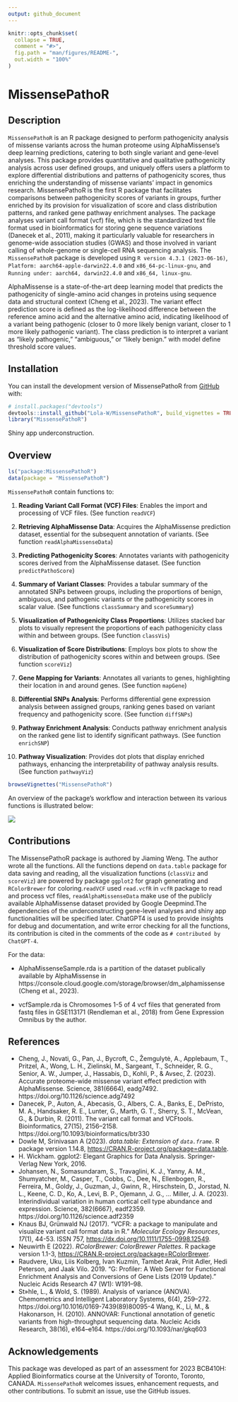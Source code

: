 ```yaml
---
output: github_document
---
```


<!-- README.md is generated from README.Rmd. Please edit that file -->

```r
knitr::opts_chunk$set(
  collapse = TRUE,
  comment = "#>",
  fig.path = "man/figures/README-",
  out.width = "100%"
)
```

# MissensePathoR

<!-- badges: start -->
<!-- badges: end -->

## Description

`MissensePathoR` is an R package designed to perform pathogenicity analysis of missense variants across the human proteome using AlphaMissense's deep learning predictions, catering to both single variant and gene-level analyses. This package provides quantitative and qualitative pathogenicity analysis across user defined groups, and uniquely offers users a platform to explore differential distributions and patterns of pathogenicity scores, thus enriching the understanding of missense variants' impact in genomics research. MissensePathoR is the first R package that facilitates comparisons between pathogenicity scores of variants in groups, further enriched by its provision for visualization of score and class distribution patterns, and ranked gene pathway enrichment analyses. The package analyses variant call format (vcf) file, which is the standardized text file format used in bioinformatics for storing gene sequence variations (Danecek et al., 2011), making it particularly valuable for researchers in genome-wide association studies (GWAS) and those involved in variant calling of whole-genome or single-cell RNA sequencing analysis. The `MissensePathoR` package is developed using `R version 4.3.1 (2023-06-16)`, `Platform: aarch64-apple-darwin22.4.0` and `x86_64-pc-linux-gnu`, and `Running under: aarch64, darwin22.4.0` and `x86_64, linux-gnu`.

AlphaMissense is a state-of-the-art deep learning model that predicts the pathogenicity of single-amino acid changes in proteins using sequence data and structural context (Cheng et al., 2023). The variant effect prediction score is defined as the log-likelihood difference between the reference amino acid and the alternative amino acid, indicating likelihood of a variant being pathogenic (closer to 0 more likely benign variant, closer to 1 more likely pathogenic variant). The class prediction is to interpret a variant as “likely pathogenic,” “ambiguous,” or “likely benign." with model define threshold score values.

## Installation

You can install the development version of MissensePathoR from [GitHub](https://github.com/) with:

``` r
# install.packages("devtools")
devtools::install_github("Lola-W/MissensePathoR", build_vignettes = TRUE)
library("MissensePathoR")
```

Shiny app underconstruction.

## Overview
```r
ls("package:MissensePathoR")
data(package = "MissensePathoR")
```

`MissensePathoR` contain functions to:

1. **Reading Variant Call Format (VCF) Files**: Enables the import and processing of VCF files. (See function `readVCF`)

2. **Retrieving AlphaMissense Data**: Acquires the AlphaMissense prediction dataset, essential for the subsequent annotation of variants. (See function `readAlphaMissenseData`)

3. **Predicting Pathogenicity Scores**: Annotates variants with pathogenicity scores derived from the AlphaMissense dataset. (See function `predictPathoScore`)

4. **Summary of Variant Classes**: Provides a tabular summary of the annotated SNPs between groups, including the proportions of benign, ambiguous, and pathogenic variants or the pathogenicity scores in scalar value. (See functions `classSummary` and `scoreSummary`)

5. **Visualization of Pathogenicity Class Proportions**: Utilizes stacked bar plots to visually represent the proportions of each pathogenicity class within and between groups. (See function `classVis`)

6. **Visualization of Score Distributions**: Employs box plots to show the distribution of pathogenicity scores within and between groups. (See function `scoreViz`)

7. **Gene Mapping for Variants**: Annotates all variants to genes, highlighting their location in and around genes. (See function `mapGene`)

8. **Differential SNPs Analysis**: Performs differential gene expression analysis between assigned groups, ranking genes based on variant frequency and pathogenicity score. (See function `diffSNPs`)

9. **Pathway Enrichment Analysis**: Conducts pathway enrichment analysis on the ranked gene list to identify significant pathways. (See function `enrichSNP`)

10. **Pathway Visualization**: Provides dot plots that display enriched pathways, enhancing the interpretability of pathway analysis results. (See function `pathwayViz`)

```R
browseVignettes("MissensePathoR")
```

An overview of the package's workflow and interaction between its various functions is illustrated below:

![](./inst/extdata/Overview_flowchart.png)

## Contributions
The MissensePathoR package is authored by Jiaming Weng. The author wrote all the functions. All the functions depend on `data.table` package for data saving and reading, all the visualization functions (`classViz` and `scoreViz`) are powered by package `ggplot2` for graph generating and `RColorBrewer` for coloring.`readVCF` used `read.vcfR` in `vcfR` package to read and process vcf files, `readAlphaMissenseData` make use of the publicly available AlphaMissense dataset provided by Google Deepmind.The dependencies of the underconstructing gene-level analyses and shiny app functionalities will be specified later. ChatGPT4 is used to provide insights for debug and documentation, and write error checking for all the functions, its contribution is cited in the comments of the code as `# contributed by ChatGPT-4`.

For the data:

- AlphaMissenseSample.rda is a partition of the dataset publically available by AlphaMissense in https://console.cloud.google.com/storage/browser/dm_alphamissense (Cheng et al., 2023).  

- vcfSample.rda is  Chromosomes 1-5 of 4 vcf files that generated from fastq files in GSE113171 (Rendleman et al., 2018) from Gene Expression Omnibus by the author. 

## References
- Cheng, J., Novati, G., Pan, J., Bycroft, C., Žemgulytė, A., Applebaum, T., Pritzel, A., Wong, L. H., Zielinski, M., Sargeant, T., Schneider, R. G., Senior, A. W., Jumper, J., Hassabis, D., Kohli, P., & Avsec, Ž. (2023). Accurate proteome-wide missense variant effect prediction with AlphaMissense. Science, 381(6664), eadg7492. https://doi.org/10.1126/science.adg7492
- Danecek, P., Auton, A., Abecasis, G., Albers, C. A., Banks, E., DePristo, M. A., Handsaker, R. E., Lunter, G., Marth, G. T., Sherry, S. T., McVean, G., & Durbin, R. (2011). The variant call format and VCFtools. Bioinformatics, 27(15), 2156–2158. https://doi.org/10.1093/bioinformatics/btr330
- Dowle M, Srinivasan A (2023). _data.table: Extension of `data.frame`_. R package version 1.14.8, <https://CRAN.R-project.org/package=data.table>.
- H. Wickham. ggplot2: Elegant Graphics for Data Analysis. Springer-Verlag New York, 2016.
- Johansen, N., Somasundaram, S., Travaglini, K. J., Yanny, A. M., Shumyatcher, M., Casper, T., Cobbs, C., Dee, N., Ellenbogen, R., Ferreira, M., Goldy, J., Guzman, J., Gwinn, R., Hirschstein, D., Jorstad, N. L., Keene, C. D., Ko, A., Levi, B. P., Ojemann, J. G., … Miller, J. A. (2023). Interindividual variation in human cortical cell type abundance and expression. Science, 382(6667), eadf2359. https://doi.org/10.1126/science.adf2359
- Knaus BJ, Grünwald NJ (2017). “VCFR: a package to manipulate and visualize variant call format data in R.” _Molecular Ecology Resources_, *17*(1), 44-53.
  ISSN 757, <https://dx.doi.org/10.1111/1755-0998.12549>.
- Neuwirth E (2022). _RColorBrewer: ColorBrewer Palettes_. R package version 1.1-3, <https://CRAN.R-project.org/package=RColorBrewer>.
- Raudvere, Uku, Liis Kolberg, Ivan Kuzmin, Tambet Arak, Priit Adler, Hedi Peterson, and Jaak Vilo. 2019. “G: Profiler: A Web Server for Functional Enrichment Analysis and Conversions of Gene Lists (2019 Update).” Nucleic Acids Research 47 (W1): W191–98.
- St»hle, L., & Wold, S. (1989). Analysis of variance (ANOVA). Chemometrics and Intelligent Laboratory Systems, 6(4), 259–272. https://doi.org/10.1016/0169-7439(89)80095-4
Wang, K., Li, M., & Hakonarson, H. (2010). ANNOVAR: Functional annotation of genetic variants from high-throughput sequencing data. Nucleic Acids Research, 38(16), e164–e164. https://doi.org/10.1093/nar/gkq603

## Acknowledgements

This package was developed as part of an assessment for 2023 BCB410H: Applied Bioinformatics course at the University of Toronto, Toronto, CANADA. `MissensePathoR` welcomes issues, enhancement requests, and other contributions. To submit an issue, use the GitHub issues.
